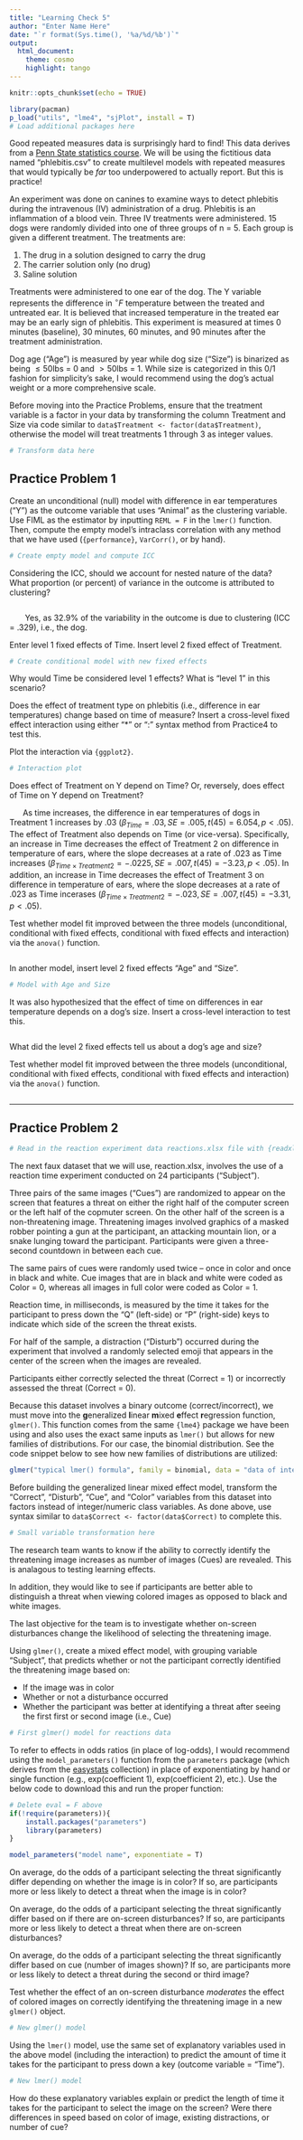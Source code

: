```yaml
---
title: "Learning Check 5"
author: "Enter Name Here"
date: "`r format(Sys.time(), '%a/%d/%b')`"
output: 
  html_document:
    theme: cosmo
    highlight: tango
---
```


```r
knitr::opts_chunk$set(echo = TRUE)

library(pacman)
p_load("utils", "lme4", "sjPlot", install = T)
# Load additional packages here
```
Good repeated measures data is surprisingly hard to find! This data derives from a [Penn State statistics course](https://online.stat.psu.edu/stat510/lesson/10/10.1). We will be using the fictitious data named "phlebitis.csv" to create multilevel models with repeated measures that would typically be *far* too underpowered to actually report. But this is practice!

An experiment was done on canines to examine ways to detect phlebitis during the intravenous (IV) administration of a drug. Phlebitis is an inflammation of a blood vein. Three IV treatments were administered. 15 dogs were randomly divided into one of three groups of n = 5. Each group is given a different treatment. The treatments are:

1. The drug in a solution designed to carry the drug
2. The carrier solution only (no drug)
3. Saline solution

Treatments were administered to one ear of the dog. The Y variable represents the difference in $^{\circ}F$ temperature between the treated and untreated ear. It is believed that increased temperature in the treated ear may be an early sign of phlebitis. This experiment is measured at times 0 minutes (baseline), 30 minutes, 60 minutes, and 90 minutes after the treatment administration. 

Dog age ("Age") is measured by year while dog size ("Size") is binarized as being $\leq 50$lbs = 0 and $> 50$lbs = 1. While size is categorized in this 0/1 fashion for simplicity's sake, I would recommend using the dog's actual weight or a more comprehensive scale.

Before moving into the Practice Problems, ensure that the treatment variable is a factor in your data by transforming the column Treatment and Size via code similar to `data$Treatment <- factor(data$Treatment)`, otherwise the model will treat treatments 1 through 3 as integer values.

```r
# Transform data here
```

## Practice Problem 1

Create an unconditional (null) model with difference in ear temperatures ("Y") as the outcome variable that uses "Animal" as the clustering variable. Use FIML as the estimator by inputting `REML = F` in the `lmer()` function. Then, compute the empty model's intraclass correlation with any method that we have used (`{performance}`, `VarCorr()`, or by hand). 

```r
# Create empty model and compute ICC
```

Considering the ICC, should we account for nested nature of the data? What proportion (or percent) of variance in the outcome is attributed to clustering?

```r

```

|        Yes, as 32.9% of the variability in the outcome is due to clustering (ICC = .329), i.e., the dog.

Enter level 1 fixed effects of Time. Insert level 2 fixed effect of Treatment.

```r
# Create conditional model with new fixed effects
```

Why would Time be considered level 1 effects? What is "level 1" in this scenario?

Does the effect of treatment type on phlebitis (i.e., difference in ear temperatures) change based on time of measure? Insert a cross-level fixed effect interaction using either "*" or ":" syntax method from Practice4 to test this.

Plot the interaction via `{ggplot2}`. 

```r
# Interaction plot
```

Does effect of Treatment on Y depend on Time? Or, reversely, does effect of Time on Y depend on Treatment? 

|       As time increases, the difference in ear temperatures of dogs in Treatment 1 increases by .03 ($\beta_{Time}=.03, SE = .005, t(45) = 6.054, p < .05$). The effect of Treatment also depends on Time (or vice-versa). Specifically, an increase in Time decreases the effect of Treatment 2 on difference in temperature of ears, where the slope decreases at a rate of .023 as Time increases ($\beta_{Time \times Treatment2}=-.0225, SE = .007, t(45)=-3.23, p < .05$). In addition, an increase in Time decreases the effect of Treatment 3 on difference in temperature of ears, where the slope decreases at a rate of .023 as Time incerases ($\beta_{Time \times Treatment2}=-.023, SE = .007, t(45)=-3.31, p < .05$). 

Test whether model fit improved between the three models (unconditional, conditional with fixed effects, conditional with fixed effects and interaction) via the `anova()` function.

```r

```

In another model, insert level 2 fixed effects "Age" and "Size". 

```r
# Model with Age and Size
```

It was also hypothesized that the effect of time on differences in ear temperature depends on a dog's size. Insert a cross-level interaction to test this.

```r

```

What did the level 2 fixed effects tell us about a dog's age and size? 

Test whether model fit improved between the three models (unconditional, conditional with fixed effects, conditional with fixed effects and interaction) via the `anova()` function.

```r

```

---

## Practice Problem 2

```r
# Read in the reaction experiment data reactions.xlsx file with {readxl} package
```

The next faux dataset that we will use, reaction.xlsx, involves the use of a reaction time experiment conducted on 24 participants ("Subject"). 

Three pairs of the same images ("Cues") are randomized to appear on the screen that features a threat on either the right half of the computer screen or the left half of the copmuter screen. On the other half of the screen is a non-threatening image. Threatening images involved graphics of a masked robber pointing a gun at the participant, an attacking mountain lion, or a snake lunging toward the participant. Participants were given a three-second countdown in between each cue.

The same pairs of cues were randomly used twice -- once in color and once in black and white. Cue images that are in black and white were coded as Color = 0, whereas all images in full color were coded as Color = 1. 

Reaction time, in milliseconds, is measured by the time it takes for the participant to press down the "Q" (left-side) or "P" (right-side) keys to indicate which side of the screen the threat exists. 

For half of the sample, a distraction ("Disturb") occurred during the experiment that involved a randomly selected emoji that appears in the center of the screen when the images are revealed. 

Participants either correctly selected the threat (Correct = 1) or incorrectly assessed the threat (Correct = 0). 

Because this dataset involves a binary outcome (correct/incorrect), we must move into the **g**eneralized **l**inear **m**ixed **e**ffect **r**egression function, `glmer()`. This function comes from the same `{lme4}` package we have been using and also uses the exact same inputs as `lmer()` but allows for new families of distributions. For our case, the binomial distribution. See the code snippet below to see how new families of distributions are utilized:

```r
glmer("typical lmer() formula", family = binomial, data = "data of interest")
```

Before building the generalized linear mixed effect model, transform the "Correct", "Disturb", "Cue", and "Color" variables from this dataset into factors instead of integer/numeric class variables. As done above, use syntax similar to `data$Correct <- factor(data$Correct)` to complete this.

```r
# Small variable transformation here
```

The research team wants to know if the ability to correctly identify the threatening image increases as number of images (Cues) are revealed. This is analagous to testing learning effects.

In addition, they would like to see if participants are better able to distinguish a threat when viewing colored images as opposed to black and white images. 

The last objective for the team is to investigate whether on-screen disturbances change the likelihood of selecting the threatening image. 

Using `glmer()`, create a mixed effect model, with grouping variable "Subject", that predicts whether or not the participant correctly identified the threatening image based on:

* If the image was in color
* Whether or not a disturbance occurred
* Whether the participant was better at identifying a threat after seeing the first first or second image (i.e., Cue)

```r
# First glmer() model for reactions data
```

To refer to effects in odds ratios (in place of log-odds), I would recommend using the `model_parameters()` function from the `parameters` package (which derives from the [easystats](https://github.com/easystats/easystats) collection) in place of exponentiating by hand or single function (e.g., exp(coefficient 1), exp(coefficient 2), etc.).  Use the below code to download this and run the proper function:

```r
# Delete eval = F above
if(!require(parameters)){
    install.packages("parameters")
    library(parameters)
}

model_parameters("model name", exponentiate = T)
```

On average, do the odds of a participant selecting the threat significantly differ depending on whether the image is in color? If so, are participants more or less likely to detect a threat when the image is in color?

On average, do the odds of a participant selecting the threat significantly differ based on if there are on-screen disturbances? If so, are participants more or less likely to detect a threat when there are on-screen disturbances?

On average, do the odds of a participant selecting the threat significantly differ based on cue (number of images shown)? If so, are participants more or less likely to detect a threat during the second or third image?

Test whether the effect of an on-screen disturbance *moderates* the effect of colored images on correctly identifying the threatening image in a new `glmer()` object.

```r
# New glmer() model
```

Using the `lmer()` model, use the same set of explanatory variables used in the above model (including the interaction) to predict the amount of time it takes for the participant to press down a key (outcome variable = "Time"). 

```r
# New lmer() model
```

How do these explanatory variables explain or predict the length of time it takes for the participant to select the image on the screen? Were there differences in speed based on color of image, existing distractions, or number of cue?